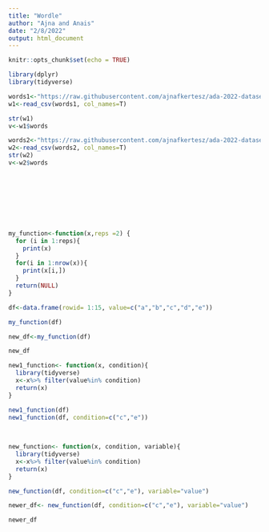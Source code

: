 ```yaml
---
title: "Wordle"
author: "Ajna and Anais"
date: "2/8/2022"
output: html_document
---
```


```r
knitr::opts_chunk$set(echo = TRUE)
```



```r
library(dplyr)
library(tidyverse)

words1<-"https://raw.githubusercontent.com/ajnafkertesz/ada-2022-datasets/main/collins-scrabble-words-2019.txt"
w1<-read_csv(words1, col_names=T)

str(w1)
v<-w1$words

words2<-"https://raw.githubusercontent.com/ajnafkertesz/ada-2022-datasets/main/google-10000-english-usa-no-swears.txt"
w2<-read_csv(words2, col_names=T)
str(w2)
v<-w2$words









my_function<-function(x,reps =2) {
  for (i in 1:reps){
    print(x)
  }
  for(i in 1:nrow(x)){
    print(x[i,])
  }
  return(NULL)
}

df<-data.frame(rowid= 1:15, value=c("a","b","c","d","e"))

my_function(df)

new_df<-my_function(df)

new_df

new1_function<- function(x, condition){
  library(tidyverse)
  x<-x%>% filter(value%in% condition)
  return(x)
}

new1_function(df)
new1_function(df, condition=c("c","e"))
              
              

new_function<- function(x, condition, variable){
  library(tidyverse)
  x<-x%>% filter(value%in% condition)
  return(x)
}

new_function(df, condition=c("c","e"), variable="value")

newer_df<- new_function(df, condition=c("c","e"), variable="value")

newer_df

```
